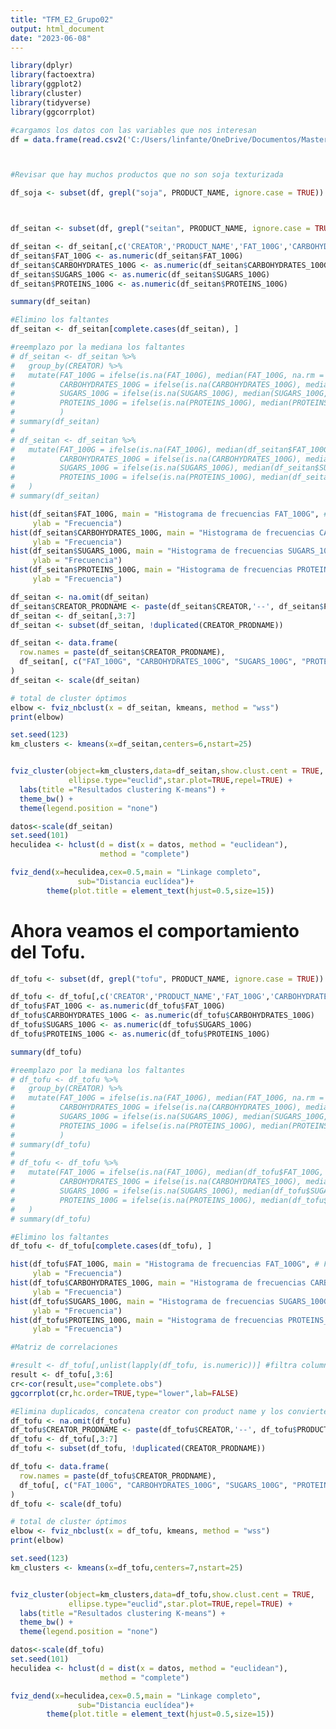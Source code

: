```yaml
---
title: "TFM_E2_Grupo02"
output: html_document
date: "2023-06-08"
---
```

  
```r
library(dplyr)
library(factoextra)
library(ggplot2)
library(cluster)
library(tidyverse)
library(ggcorrplot)

```


```r
#cargamos los datos con las variables que nos interesan
df = data.frame(read.csv2('C:/Users/linfante/OneDrive/Documentos/MasterBigData/TFM/tfm_master_ds/ProyectoVeganos/alimentos.csv', sep=','))



#Revisar que hay muchos productos que no son soja texturizada

df_soja <- subset(df, grepl("soja", PRODUCT_NAME, ignore.case = TRUE)) ## Registros que contienen la palabra "soja"




```


```r
df_seitan <- subset(df, grepl("seitan", PRODUCT_NAME, ignore.case = TRUE)) ## Registros que contienen la palabra "seitan"

df_seitan <- df_seitan[,c('CREATOR','PRODUCT_NAME','FAT_100G','CARBOHYDRATES_100G','SUGARS_100G','PROTEINS_100G')]
df_seitan$FAT_100G <- as.numeric(df_seitan$FAT_100G)
df_seitan$CARBOHYDRATES_100G <- as.numeric(df_seitan$CARBOHYDRATES_100G)
df_seitan$SUGARS_100G <- as.numeric(df_seitan$SUGARS_100G)
df_seitan$PROTEINS_100G <- as.numeric(df_seitan$PROTEINS_100G)

summary(df_seitan)
```

```r
#Elimino los faltantes
df_seitan <- df_seitan[complete.cases(df_seitan), ]
```


```r
#reemplazo por la mediana los faltantes
# df_seitan <- df_seitan %>%
#   group_by(CREATOR) %>%
#   mutate(FAT_100G = ifelse(is.na(FAT_100G), median(FAT_100G, na.rm = TRUE), FAT_100G),
#          CARBOHYDRATES_100G = ifelse(is.na(CARBOHYDRATES_100G), median(CARBOHYDRATES_100G, na.rm = TRUE), CARBOHYDRATES_100G),
#          SUGARS_100G = ifelse(is.na(SUGARS_100G), median(SUGARS_100G, na.rm = TRUE), SUGARS_100G),
#          PROTEINS_100G = ifelse(is.na(PROTEINS_100G), median(PROTEINS_100G, na.rm = TRUE), PROTEINS_100G)
#          )
# summary(df_seitan)
# 
# df_seitan <- df_seitan %>%
#   mutate(FAT_100G = ifelse(is.na(FAT_100G), median(df_seitan$FAT_100G, na.rm = TRUE), FAT_100G),
#          CARBOHYDRATES_100G = ifelse(is.na(CARBOHYDRATES_100G), median(df_seitan$CARBOHYDRATES_100G, na.rm = TRUE), CARBOHYDRATES_100G),
#          SUGARS_100G = ifelse(is.na(SUGARS_100G), median(df_seitan$SUGARS_100G, na.rm = TRUE), SUGARS_100G),
#          PROTEINS_100G = ifelse(is.na(PROTEINS_100G), median(df_seitan$PROTEINS_100G, na.rm = TRUE), PROTEINS_100G)
#   )
# summary(df_seitan)
```

```r
hist(df_seitan$FAT_100G, main = "Histograma de frecuencias FAT_100G", # Frecuencia
     ylab = "Frecuencia")
hist(df_seitan$CARBOHYDRATES_100G, main = "Histograma de frecuencias CARBOHYDRATES_100G", # Frecuencia
     ylab = "Frecuencia")
hist(df_seitan$SUGARS_100G, main = "Histograma de frecuencias SUGARS_100G", # Frecuencia
     ylab = "Frecuencia")
hist(df_seitan$PROTEINS_100G, main = "Histograma de frecuencias PROTEINS_100G", # Frecuencia
     ylab = "Frecuencia")
```


```r
df_seitan <- na.omit(df_seitan)
df_seitan$CREATOR_PRODNAME <- paste(df_seitan$CREATOR,'--', df_seitan$PRODUCT_NAME)
df_seitan <- df_seitan[,3:7]
df_seitan <- subset(df_seitan, !duplicated(CREATOR_PRODNAME))

df_seitan <- data.frame(
  row.names = paste(df_seitan$CREATOR_PRODNAME),
  df_seitan[, c("FAT_100G", "CARBOHYDRATES_100G", "SUGARS_100G", "PROTEINS_100G")]
)
df_seitan <- scale(df_seitan)
```

```r
# total de cluster óptimos
elbow <- fviz_nbclust(x = df_seitan, kmeans, method = "wss")
print(elbow)
```
```r
set.seed(123)
km_clusters <- kmeans(x=df_seitan,centers=6,nstart=25)


fviz_cluster(object=km_clusters,data=df_seitan,show.clust.cent = TRUE,
             ellipse.type="euclid",star.plot=TRUE,repel=TRUE) +
  labs(title ="Resultados clustering K-means") +
  theme_bw() +
  theme(legend.position = "none")
```
```r
datos<-scale(df_seitan)
set.seed(101)
heculidea <- hclust(d = dist(x = datos, method = "euclidean"),
                    method = "complete")

fviz_dend(x=heculidea,cex=0.5,main = "Linkage completo",
               sub="Distancia euclídea")+
        theme(plot.title = element_text(hjust=0.5,size=15))

```
# Ahora veamos el comportamiento del Tofu.

```r
df_tofu <- subset(df, grepl("tofu", PRODUCT_NAME, ignore.case = TRUE)) ## Registros que contienen la palabra "tofu"

df_tofu <- df_tofu[,c('CREATOR','PRODUCT_NAME','FAT_100G','CARBOHYDRATES_100G','SUGARS_100G','PROTEINS_100G')]
df_tofu$FAT_100G <- as.numeric(df_tofu$FAT_100G)
df_tofu$CARBOHYDRATES_100G <- as.numeric(df_tofu$CARBOHYDRATES_100G)
df_tofu$SUGARS_100G <- as.numeric(df_tofu$SUGARS_100G)
df_tofu$PROTEINS_100G <- as.numeric(df_tofu$PROTEINS_100G)

summary(df_tofu)
```


```r
#reemplazo por la mediana los faltantes
# df_tofu <- df_tofu %>%
#   group_by(CREATOR) %>%
#   mutate(FAT_100G = ifelse(is.na(FAT_100G), median(FAT_100G, na.rm = TRUE), FAT_100G),
#          CARBOHYDRATES_100G = ifelse(is.na(CARBOHYDRATES_100G), median(CARBOHYDRATES_100G, na.rm = TRUE), CARBOHYDRATES_100G),
#          SUGARS_100G = ifelse(is.na(SUGARS_100G), median(SUGARS_100G, na.rm = TRUE), SUGARS_100G),
#          PROTEINS_100G = ifelse(is.na(PROTEINS_100G), median(PROTEINS_100G, na.rm = TRUE), PROTEINS_100G)
#          )
# summary(df_tofu)
# 
# df_tofu <- df_tofu %>%
#   mutate(FAT_100G = ifelse(is.na(FAT_100G), median(df_tofu$FAT_100G, na.rm = TRUE), FAT_100G),
#          CARBOHYDRATES_100G = ifelse(is.na(CARBOHYDRATES_100G), median(df_tofu$CARBOHYDRATES_100G, na.rm = TRUE), CARBOHYDRATES_100G),
#          SUGARS_100G = ifelse(is.na(SUGARS_100G), median(df_tofu$SUGARS_100G, na.rm = TRUE), SUGARS_100G),
#          PROTEINS_100G = ifelse(is.na(PROTEINS_100G), median(df_tofu$PROTEINS_100G, na.rm = TRUE), PROTEINS_100G)
#   )
# summary(df_tofu)

```

```r
#Elimino los faltantes
df_tofu <- df_tofu[complete.cases(df_tofu), ]
```



```r
hist(df_tofu$FAT_100G, main = "Histograma de frecuencias FAT_100G", # Frecuencia
     ylab = "Frecuencia")
hist(df_tofu$CARBOHYDRATES_100G, main = "Histograma de frecuencias CARBOHYDRATES_100G", # Frecuencia
     ylab = "Frecuencia")
hist(df_tofu$SUGARS_100G, main = "Histograma de frecuencias SUGARS_100G", # Frecuencia
     ylab = "Frecuencia")
hist(df_tofu$PROTEINS_100G, main = "Histograma de frecuencias PROTEINS_100G", # Frecuencia
     ylab = "Frecuencia")
```

```r
#Matriz de correlaciones

#result <- df_tofu[,unlist(lapply(df_tofu, is.numeric))] #filtra columnas numéricas
result <- df_tofu[,3:6]
cr<-cor(result,use="complete.obs")
ggcorrplot(cr,hc.order=TRUE,type="lower",lab=FALSE)
```


```r
#Elimina duplicados, concatena creator con product name y los convierte en índices
df_tofu <- na.omit(df_tofu)
df_tofu$CREATOR_PRODNAME <- paste(df_tofu$CREATOR,'--', df_tofu$PRODUCT_NAME)
df_tofu <- df_tofu[,3:7]
df_tofu <- subset(df_tofu, !duplicated(CREATOR_PRODNAME))

df_tofu <- data.frame(
  row.names = paste(df_tofu$CREATOR_PRODNAME),
  df_tofu[, c("FAT_100G", "CARBOHYDRATES_100G", "SUGARS_100G", "PROTEINS_100G")]
)
df_tofu <- scale(df_tofu)
```



```r
# total de cluster óptimos
elbow <- fviz_nbclust(x = df_tofu, kmeans, method = "wss")
print(elbow)
```
```r
set.seed(123)
km_clusters <- kmeans(x=df_tofu,centers=7,nstart=25)


fviz_cluster(object=km_clusters,data=df_tofu,show.clust.cent = TRUE,
             ellipse.type="euclid",star.plot=TRUE,repel=TRUE) +
  labs(title ="Resultados clustering K-means") +
  theme_bw() +
  theme(legend.position = "none")
```

```r
datos<-scale(df_tofu)
set.seed(101)
heculidea <- hclust(d = dist(x = datos, method = "euclidean"),
                    method = "complete")

fviz_dend(x=heculidea,cex=0.5,main = "Linkage completo",
               sub="Distancia euclídea")+
        theme(plot.title = element_text(hjust=0.5,size=15))
```

